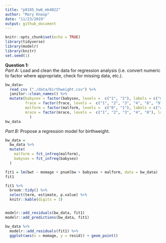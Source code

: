 ```yaml
---
title: "p8105_hw6_mk4022"
author: "Mary Knoop"
date: "11/23/2019"
output: github_document
---
```


```r
knitr::opts_chunk$set(echo = TRUE)
library(tidyverse)
library(modelr)
library(knitr)
set.seed(1)

```


**Question 1:**   
*Part A:*  Load and clean the data for regression analysis (i.e. convert numeric to factor where appropriate, check for missing data, etc.).
```r
bw_data=
  read_csv ("./data/birthweight.csv") %>% 
  janitor::clean_names() %>%
  mutate(babysex = factor(babysex, levels =  c("1", "2"), labels = c("male", "female")),
         frace = factor(frace, levels =  c("1", "2", "3", "4", "8", "9"), labels = c("white", "black", "asian", "puerto rican", "other", "unknown")),
         malform = factor(malform, levels =  c("0", "1"), labels = c("absent", "present")),
         mrace = factor(mrace, levels =  c("1", "2", "3", "4", "8"), labels = c("white", "black", "asian", "puerto rican", "other"))
           )
bw_data
```

*Part B:* Propose a regression model for birthweight.
```r
bw_data = 
  bw_data %>% 
  mutate(
    malform = fct_infreq(malform),
    babysex = fct_infreq(babysex)
  )

fit1 = lm(bwt ~ momage + pnumlbw + babysex + malform, data = bw_data)
fit1

fit1 %>% 
  broom::tidy() %>%
  select(term, estimate, p.value) %>% 
  knitr::kable(digits = 3)


modelr::add_residuals(bw_data, fit1)
modelr::add_predictions(bw_data, fit1)

bw_data %>% 
  modelr::add_residuals(fit1) %>% 
  ggplot(aes(x = momage, y = resid)) + geom_point()

```

